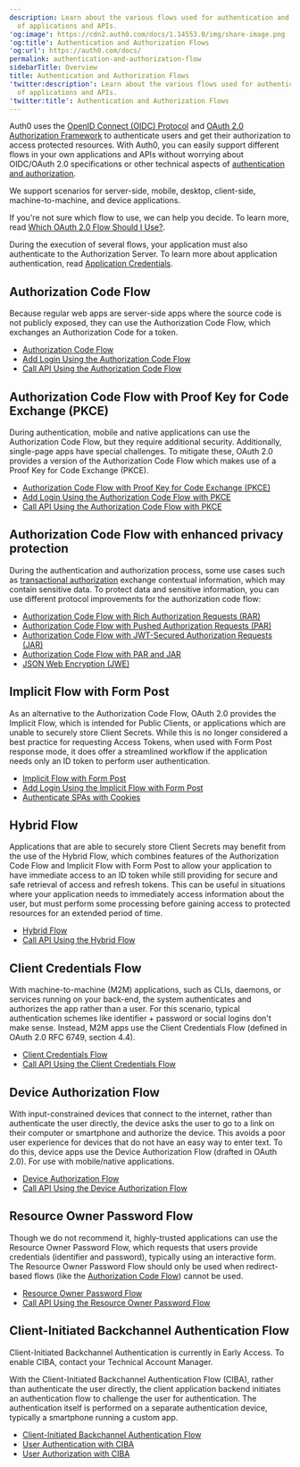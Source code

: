 ```yaml
---
description: Learn about the various flows used for authentication and authorization
  of applications and APIs.
'og:image': https://cdn2.auth0.com/docs/1.14553.0/img/share-image.png
'og:title': Authentication and Authorization Flows
'og:url': https://auth0.com/docs/
permalink: authentication-and-authorization-flow
sidebarTitle: Overview
title: Authentication and Authorization Flows
'twitter:description': Learn about the various flows used for authentication and authorization
  of applications and APIs.
'twitter:title': Authentication and Authorization Flows
---
```

Auth0 uses the [OpenID Connect (OIDC) Protocol](/docs/authenticate/protocols/openid-connect-protocol) and [OAuth 2.0 Authorization Framework](/docs/authenticate/protocols/oauth) to authenticate users and get their authorization to access protected resources. With Auth0, you can easily support different flows in your own applications and APIs without worrying about OIDC/<Tooltip tip="OAuth 2.0: Authorization framework that defines authorization protocols and workflows." cta="View Glossary" href="/docs/glossary?term=OAuth+2.0">OAuth 2.0</Tooltip> specifications or other technical aspects of [authentication and authorization](/docs/get-started/identity-fundamentals/authentication-and-authorization).

We support scenarios for server-side, mobile, desktop, client-side, machine-to-machine, and device applications.

If you're not sure which flow to use, we can help you decide. To learn more, read [Which OAuth 2.0 Flow Should I Use?](/docs/get-started/authentication-and-authorization-flow/which-oauth-2-0-flow-should-i-use).

<Callout icon="file-lines" color="#0EA5E9" iconType="regular">

During the execution of several flows, your application must also authenticate to the Authorization Server. To learn more about application authentication, read [Application Credentials](/docs/secure/application-credentials).

</Callout>

## Authorization Code Flow

Because regular web apps are server-side apps where the source code is not publicly exposed, they can use the Authorization Code Flow, which exchanges an Authorization Code for a token.

* [Authorization Code Flow](/docs/get-started/authentication-and-authorization-flow/authorization-code-flow)
* [Add Login Using the Authorization Code Flow](/docs/get-started/authentication-and-authorization-flow/authorization-code-flow/add-login-auth-code-flow)
* [Call API Using the Authorization Code Flow](/docs/get-started/authentication-and-authorization-flow/authorization-code-flow/call-your-api-using-the-authorization-code-flow)

## Authorization Code Flow with Proof Key for Code Exchange (PKCE)

During authentication, mobile and native applications can use the Authorization Code Flow, but they require additional security. Additionally, single-page apps have special challenges. To mitigate these, OAuth 2.0 provides a version of the Authorization Code Flow which makes use of a Proof Key for Code Exchange (PKCE).

* [Authorization Code Flow with Proof Key for Code Exchange (PKCE)](/docs/get-started/authentication-and-authorization-flow/authorization-code-flow-with-pkce)
* [Add Login Using the Authorization Code Flow with PKCE](/docs/get-started/authentication-and-authorization-flow/authorization-code-flow-with-pkce/add-login-using-the-authorization-code-flow-with-pkce)
* [Call API Using the Authorization Code Flow with PKCE](/docs/get-started/authentication-and-authorization-flow/authorization-code-flow-with-pkce/call-your-api-using-the-authorization-code-flow-with-pkce)

## Authorization Code Flow with enhanced privacy protection

During the authentication and authorization process, some use cases such as [transactional authorization](/docs/secure/highly-regulated-identity/transactional-authorization-with-authorization-code-flow) exchange contextual information, which may contain sensitive data. To protect data and sensitive information, you can use different protocol improvements for the authorization code flow:

* [Authorization Code Flow with Rich Authorization Requests (RAR)](/docs/get-started/authentication-and-authorization-flow/authorization-code-flow/authorization-code-flow-with-rar)
* [Authorization Code Flow with Pushed Authorization Requests (PAR)](/docs/get-started/authentication-and-authorization-flow/authorization-code-flow/authorization-code-flow-with-par)
* [Authorization Code Flow with JWT-Secured Authorization Requests (JAR)](/docs/get-started/authentication-and-authorization-flow/authorization-code-flow/authorization-code-flow-with-jar)
* [Authorization Code Flow with PAR and JAR](/docs/get-started/authentication-and-authorization-flow/authorization-code-flow/authorization-code-flow-with-par-and-jar)
* [JSON Web Encryption (JWE)](/docs/secure/tokens/access-tokens/json-web-encryption)

## Implicit Flow with Form Post

As an alternative to the Authorization Code Flow, OAuth 2.0 provides the Implicit Flow, which is intended for <Tooltip tip="Public Client: Client (application) that cannot hold credentials securely. Examples include a native desktop or mobile application and a JavaScript-based client-side web application (such as a single-page app (SPA))." cta="View Glossary" href="/docs/glossary?term=Public+Clients">Public Clients</Tooltip>, or applications which are unable to securely store <Tooltip tip="Public Client: Client (application) that cannot hold credentials securely. Examples include a native desktop or mobile application and a JavaScript-based client-side web application (such as a single-page app (SPA))." cta="View Glossary" href="/docs/glossary?term=Client+Secrets">Client Secrets</Tooltip>. While this is no longer considered a best practice for requesting <Tooltip tip="Access Token: Authorization credential, in the form of an opaque string or JWT, used to access an API." cta="View Glossary" href="/docs/glossary?term=Access+Tokens">Access Tokens</Tooltip>, when used with Form Post response mode, it does offer a streamlined workflow if the application needs only an <Tooltip tip="ID Token: Credential meant for the client itself, rather than for accessing a resource." cta="View Glossary" href="/docs/glossary?term=ID+token">ID token</Tooltip> to perform user authentication.

* [Implicit Flow with Form Post](/docs/get-started/authentication-and-authorization-flow/implicit-flow-with-form-post)
* [Add Login Using the Implicit Flow with Form Post](/docs/get-started/authentication-and-authorization-flow/implicit-flow-with-form-post/add-login-using-the-implicit-flow-with-form-post)
* [Authenticate SPAs with Cookies](/docs/manage-users/cookies/spa-authenticate-with-cookies)

## Hybrid Flow

Applications that are able to securely store Client Secrets may benefit from the use of the Hybrid Flow, which combines features of the Authorization Code Flow and Implicit Flow with Form Post to allow your application to have immediate access to an ID token while still providing for secure and safe retrieval of access and <Tooltip tip="Refresh Token: Token used to obtain a renewed Access Token without forcing users to log in again." cta="View Glossary" href="/docs/glossary?term=refresh+tokens">refresh tokens</Tooltip>. This can be useful in situations where your application needs to immediately access information about the user, but must perform some processing before gaining access to protected resources for an extended period of time.

* [Hybrid Flow](/docs/get-started/authentication-and-authorization-flow/hybrid-flow)
* [Call API Using the Hybrid Flow](/docs/get-started/authentication-and-authorization-flow/hybrid-flow/call-api-hybrid-flow)

## Client Credentials Flow

With machine-to-machine (M2M) applications, such as CLIs, daemons, or services running on your back-end, the system authenticates and authorizes the app rather than a user. For this scenario, typical authentication schemes like identifier + password or social logins don't make sense. Instead, M2M apps use the Client Credentials Flow (defined in OAuth 2.0 RFC 6749, section 4.4).

* [Client Credentials Flow](/docs/get-started/authentication-and-authorization-flow/client-credentials-flow)
* [Call API Using the Client Credentials Flow](/docs/get-started/authentication-and-authorization-flow/client-credentials-flow/call-your-api-using-the-client-credentials-flow)

## Device Authorization Flow

With input-constrained devices that connect to the internet, rather than authenticate the user directly, the device asks the user to go to a link on their computer or smartphone and authorize the device. This avoids a poor user experience for devices that do not have an easy way to enter text. To do this, device apps use the Device <Tooltip tip="Authorization Flow: Authorization grant (or workflow) specified in the OAuth 2.0 framework." cta="View Glossary" href="/docs/glossary?term=Authorization+Flow">Authorization Flow</Tooltip> (drafted in OAuth 2.0). For use with mobile/native applications.

* [Device Authorization Flow](/docs/get-started/authentication-and-authorization-flow/device-authorization-flow)
* [Call API Using the Device Authorization Flow](/docs/get-started/authentication-and-authorization-flow/device-authorization-flow/call-your-api-using-the-device-authorization-flow)

## Resource Owner Password Flow

Though we do not recommend it, highly-trusted applications can use the <Tooltip tip="Resource Owner: Entity (such as a user or application) capable of granting access to a protected resource." cta="View Glossary" href="/docs/glossary?term=Resource+Owner">Resource Owner</Tooltip> Password Flow, which requests that users provide credentials (identifier and password), typically using an interactive form. The Resource Owner Password Flow should only be used when redirect-based flows (like the [Authorization Code Flow](/docs/get-started/authentication-and-authorization-flow/authorization-code-flow)) cannot be used.

* [Resource Owner Password Flow](/docs/get-started/authentication-and-authorization-flow/resource-owner-password-flow)
* [Call API Using the Resource Owner Password Flow](/docs/get-started/authentication-and-authorization-flow/resource-owner-password-flow/call-your-api-using-resource-owner-password-flow)

## Client-Initiated Backchannel Authentication Flow

<Callout icon="file-lines" color="#0EA5E9" iconType="regular">

Client-Initiated Backchannel Authentication is currently in Early Access. To enable CIBA, contact your Technical Account Manager.

</Callout>

With the Client-Initiated Backchannel Authentication Flow (CIBA), rather than authenticate the user directly, the client application backend initiates an authentication flow to challenge the user for authentication. The authentication itself is performed on a separate authentication device, typically a smartphone running a custom app.

* [Client-Initiated Backchannel Authentication Flow](/docs/get-started/authentication-and-authorization-flow/client-initiated-backchannel-authentication-flow)
* [User Authentication with CIBA](/docs/get-started/authentication-and-authorization-flow/client-initiated-backchannel-authentication-flow/user-authentication-with-ciba)
* [User Authorization with CIBA](/docs/get-started/authentication-and-authorization-flow/client-initiated-backchannel-authentication-flow/user-authorization-with-ciba)